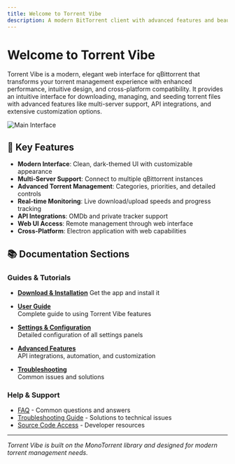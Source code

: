 ```yaml
---
title: Welcome to Torrent Vibe
description: A modern BitTorrent client with advanced features and beautiful interface
---
```


# Welcome to Torrent Vibe

Torrent Vibe is a modern, elegant web interface for qBittorrent that transforms your torrent management experience with enhanced performance, intuitive design, and cross-platform compatibility. It provides an intuitive interface for downloading, managing, and seeding torrent files with advanced features like multi-server support, API integrations, and extensive customization options.

![Main Interface](/screenshots/TorrentVibeScreenshot_MainInterface.jpeg)

## 🚀 Key Features

- **Modern Interface**: Clean, dark-themed UI with customizable appearance
- **Multi-Server Support**: Connect to multiple qBittorrent instances
- **Advanced Torrent Management**: Categories, priorities, and detailed controls
- **Real-time Monitoring**: Live download/upload speeds and progress tracking
- **API Integrations**: OMDb and private tracker support
- **Web UI Access**: Remote management through web interface
- **Cross-Platform**: Electron application with web capabilities

## 📚 Documentation Sections
### Guides & Tutorials
- **[Download & Installation](quick-start/download/)**
  Get the app and install it

- **[User Guide](user-guide/)**  
  Complete guide to using Torrent Vibe features

- **[Settings & Configuration](settings/)**  
  Detailed configuration of all settings panels

- **[Advanced Features](advanced/)**  
  API integrations, automation, and customization

- **[Troubleshooting](troubleshooting/)**  
  Common issues and solutions

### Help & Support
- [FAQ](troubleshooting/faq) - Common questions and answers
- [Troubleshooting Guide](troubleshooting/) - Solutions to technical issues
- [Source Code Access](advanced/source-code) - Developer resources

---

*Torrent Vibe is built on the MonoTorrent library and designed for modern torrent management needs.*